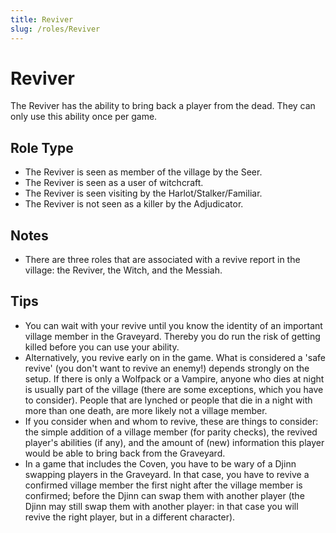 ```yaml
---
title: Reviver
slug: /roles/Reviver
---
```


# Reviver

The Reviver has the ability to bring back a player from the dead. They can only use this ability once per game.

## Role Type

- The Reviver is seen as member of the village by the Seer.
- The Reviver is seen as a user of witchcraft.
- The Reviver is seen visiting by the Harlot/Stalker/Familiar.
- The Reviver is not seen as a killer by the Adjudicator.

## Notes

- There are three roles that are associated with a revive report in the village: the Reviver, the Witch, and the Messiah.

## Tips

- You can wait with your revive until you know the identity of an important village member in the Graveyard. Thereby you do run the risk of getting killed before you can use your ability.
- Alternatively, you revive early on in the game. What is considered a 'safe revive' (you don't want to revive an enemy!) depends strongly on the setup. If there is only a Wolfpack or a Vampire, anyone who dies at night is usually part of the village (there are some exceptions, which you have to consider). People that are lynched or people that die in a night with more than one death, are more likely not a village member.
- If you consider when and whom to revive, these are things to consider: the simple addition of a village member (for parity checks), the revived player's abilities (if any), and the amount of (new) information this player would be able to bring back from the Graveyard.
- In a game that includes the Coven, you have to be wary of a Djinn swapping players in the Graveyard. In that case, you have to revive a confirmed village member the first night after the village member is confirmed; before the Djinn can swap them with another player (the Djinn may still swap them with another player: in that case you will revive the right player, but in a different character).
